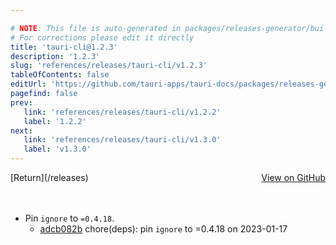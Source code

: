 ```yaml
---

# NOTE: This file is auto-generated in packages/releases-generator/build.ts
# For corrections please edit it directly
title: 'tauri-cli@1.2.3'
description: '1.2.3'
slug: 'references/releases/tauri-cli/v1.2.3'
tableOfContents: false
editUrl: 'https://github.com/tauri-apps/tauri-docs/packages/releases-generator/build.ts'
pagefind: false
prev:
   link: 'references/releases/tauri-cli/v1.2.2'
   label: '1.2.2'
next:
   link: 'references/releases/tauri-cli/v1.3.0'
   label: 'v1.3.0'
---
```


<div style="margin-bottom:3rem; display: flex; justify-content: space-between; align-items: center"><span>[Return](/releases)</span><span><a href="https://github.com/tauri-apps/tauri/releases/tag/tauri-cli-v1.2.3">View on GitHub</a></span></div>

- Pin `ignore` to `=0.4.18`.
  - [adcb082b](https://www.github.com/tauri-apps/tauri/commit/adcb082b1651ecb2a6208b093e12f4185aa3fc98) chore(deps): pin `ignore` to =0.4.18 on 2023-01-17

